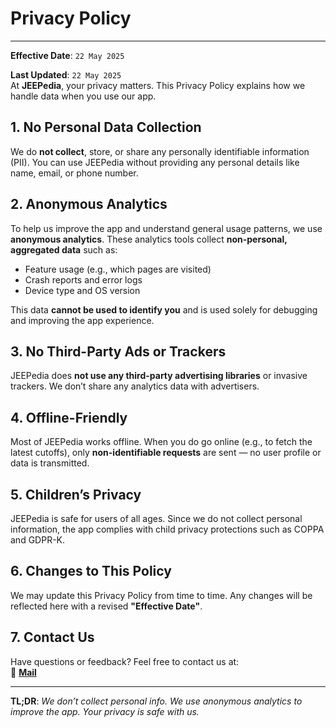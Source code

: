 # Privacy Policy
---

**Effective Date**: `22 May 2025`

**Last Updated**: `22 May 2025`
<br />
At **JEEPedia**, your privacy matters. This Privacy Policy explains how we handle data when you use our app.

## 1. No Personal Data Collection

We do **not collect**, store, or share any personally identifiable information (PII). You can use JEEPedia without providing any personal details like name, email, or phone number.

## 2. Anonymous Analytics

To help us improve the app and understand general usage patterns, we use **anonymous analytics**. These analytics tools collect **non-personal, aggregated data** such as:
- Feature usage (e.g., which pages are visited)
- Crash reports and error logs
- Device type and OS version

This data **cannot be used to identify you** and is used solely for debugging and improving the app experience.

## 3. No Third-Party Ads or Trackers

JEEPedia does **not use any third-party advertising libraries** or invasive trackers. We don’t share any analytics data with advertisers.

## 4. Offline-Friendly

Most of JEEPedia works offline. When you do go online (e.g., to fetch the latest cutoffs), only **non-identifiable requests** are sent — no user profile or data is transmitted.

## 5. Children’s Privacy

JEEPedia is safe for users of all ages. Since we do not collect personal information, the app complies with child privacy protections such as COPPA and GDPR-K.

## 6. Changes to This Policy

We may update this Privacy Policy from time to time. Any changes will be reflected here with a revised **"Effective Date"**.

## 7. Contact Us

Have questions or feedback? Feel free to contact us at:
<br />
📧 **[Mail](mailto:jeepedia.in@gmail.com)**

---

**TL;DR**: *We don’t collect personal info. We use anonymous analytics to improve the app. Your privacy is safe with us.*
